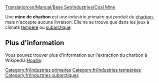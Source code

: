 [[Translation:en/Manual/Base Set/Industries/Coal Mine]]

{{fr/Industries|image=en/Coalmine.png|nom=Mine de charbon
|climats=[[fr/Tempéré|Tempéré]], [[fr/Subarctique|Subarctique]].
|accepte=Rien
|produit=[[fr/Manual/Base Set/Cargos/Charbon|Charbon]]
}}

Une '''mine de charbon''' est une industrie primaire qui produit du [[fr/Manual/Base Set/Cargos/Charbon|charbon]], mais n'accepte aucune livraison. Elle ne se trouve que dans les jeux à climats [[fr/Manual/Climat#Tempéré|tempéré]] ou [[fr/Manual/Climat#Subarctique|subarctique]].

== Plus d'information ==
Vous pouvez trouver plus d'information sur l'extraction du charbon à Wikipedia:[https://www.wikipedia.org/wiki/fr:Houille Houille].


[[Category:fr/Industries primaires]]
[[Category:fr/Industries tempérées]]
[[Category:fr/Industries subarctiques]]